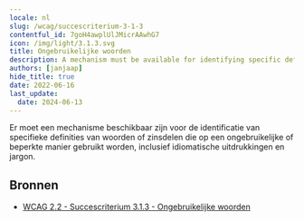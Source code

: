 ```yaml
---
locale: nl
slug: /wcag/succescriterium-3-1-3
contentful_id: 7goH4awplUlJMicrAAwhG7
icon: /img/light/3.1.3.svg
title: Ongebruikelijke woorden
description: A mechanism must be available for identifying specific definitions of words or phrases used in an unusual or restricted way, including idioms and jargon.
authors: [janjaap]
hide_title: true
date: 2022-06-16
last_update:
  date: 2024-06-13
---
```


<Hero
  title="Ongebruikelijke woorden"
  image="/img/light/3.1.3.svg"
  alt="WCAG 3.1.3 icon"
  prefix="Succescriterium 3.1.3"
  suffix="Niveau AAA"
/>

Er moet een mechanisme beschikbaar zijn voor de identificatie van specifieke definities van woorden of zinsdelen die op een ongebruikelijke of beperkte manier gebruikt worden, inclusief idiomatische uitdrukkingen en jargon.

## Bronnen

- [WCAG 2.2 - Succescriterium 3.1.3 - Ongebruikelijke woorden](https://www.w3.org/Translations/WCAG22-nl/#ongebruikelijke-woorden)
